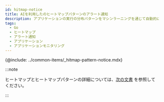 ```yaml
---
id: hitmap-notice
title: AIを利用したのヒートマップパターンのアラート通知
description: アプリケーションの実行の分布パターンをマシンラーニングを通じて自動的に認識し、アラート通知を送信します。
tags:
  - Go
  - ヒートマップ
  - アラート通知
  - アプリケーション
  - アプリケーションモニタリング
---
```


{@include: ../common-items/_hitmap-pattern-notice.mdx}

:::note

ヒートマップとヒートマップパターンの詳細については、[次の文書](trs-view) を参照してください。

:::
